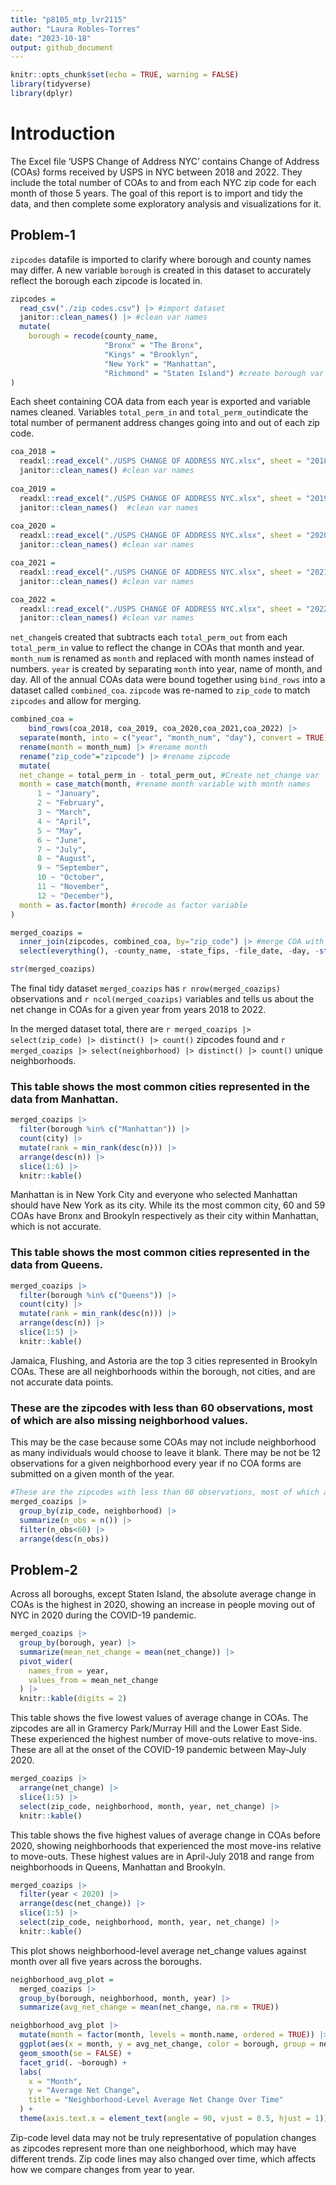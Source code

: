 ```yaml
---
title: "p8105_mtp_lvr2115"
author: "Laura Robles-Torres"
date: "2023-10-18"
output: github_document
---
```


```r
knitr::opts_chunk$set(echo = TRUE, warning = FALSE)
library(tidyverse)
library(dplyr)
```

# Introduction
The Excel file 'USPS Change of Address NYC' contains Change of Address (COAs) forms received by USPS in NYC between 2018 and 2022. They include the total number of COAs to and from each NYC zip code for each month of those 5 years. The goal of this report is to import and tidy the data, and then complete some exploratory analysis and visualizations for it. 

## Problem-1

`zipcodes` datafile is imported to clarify where borough and county names may differ. A new variable `borough` is created in this dataset to accurately reflect the borough each zipcode is located in. 

```r
zipcodes = 
  read_csv("./zip codes.csv") |> #import dataset
  janitor::clean_names() |> #clean var names
  mutate(
    borough = recode(county_name, 
                     "Bronx" = "The Bronx",
                     "Kings" = "Brooklyn",
                     "New York" = "Manhattan",
                     "Richmond" = "Staten Island") #create borough var based on county
)
```

Each sheet containing COA data from each year is exported and variable names cleaned. Variables `total_perm_in` and `total_perm_out`indicate the total number of permanent address changes going into and out of each zip code.

```r
coa_2018 = 
  readxl::read_excel("./USPS CHANGE OF ADDRESS NYC.xlsx", sheet = "2018") |> #import dataset
  janitor::clean_names() #clean var names
  
coa_2019 = 
  readxl::read_excel("./USPS CHANGE OF ADDRESS NYC.xlsx", sheet = "2019") |> #import dataset
  janitor::clean_names()  #clean var names
   
coa_2020 = 
  readxl::read_excel("./USPS CHANGE OF ADDRESS NYC.xlsx", sheet = "2020") |> #import dataset
  janitor::clean_names() #clean var names

coa_2021 = 
  readxl::read_excel("./USPS CHANGE OF ADDRESS NYC.xlsx", sheet = "2021") |> #import dataset
  janitor::clean_names() #clean var names

coa_2022 = 
  readxl::read_excel("./USPS CHANGE OF ADDRESS NYC.xlsx", sheet = "2022") |> #import dataset
  janitor::clean_names() #clean var names
```

`net_change`is created that subtracts each `total_perm_out` from each `total_perm_in` value to reflect the change in COAs that month and year. `month_num` is renamed as `month` and replaced with month names instead of numbers. `year` is created by separating `month` into year, name of month, and day. All of the annual COAs data were bound together using `bind_rows` into a dataset called `combined_coa`. `zipcode` was re-named to `zip_code` to match `zipcodes` and allow for merging. 

```r
combined_coa =
	bind_rows(coa_2018, coa_2019, coa_2020,coa_2021,coa_2022) |> 
  separate(month, into = c("year", "month_num", "day"), convert = TRUE) |> #create year variable
  rename(month = month_num) |> #rename month 
  rename("zip_code"="zipcode") |> #rename zipcode
  mutate(
  net_change = total_perm_in - total_perm_out, #Create net_change var 
  month = case_match(month, #rename month variable with month names
      1 ~ "January",
      2 ~ "February",
      3 ~ "March",
      4 ~ "April",
      5 ~ "May",
      6 ~ "June",
      7 ~ "July",
      8 ~ "August",
      9 ~ "September",
      10 ~ "October",
      11 ~ "November",
      12 ~ "December"),
  month = as.factor(month) #recode as factor variable
) 
```

```r
merged_coazips = 
  inner_join(zipcodes, combined_coa, by="zip_code") |> #merge COA with zipcode datasets 
  select(everything(), -county_name, -state_fips, -file_date, -day, -starts_with("county")) 

str(merged_coazips) 
```

The final tidy dataset `merged_coazips` has `r nrow(merged_coazips)` observations and `r ncol(merged_coazips)` variables and tells us about the net change in COAs for a given year from years 2018 to 2022. 

In the merged dataset total, there are `r merged_coazips |> select(zip_code) |> distinct() |> count()` zipcodes found and  `r merged_coazips |> select(neighborhood) |> distinct() |> count()` unique neighborhoods. 

### This table shows the most common cities represented in the data from Manhattan. 

```r
merged_coazips |> 
  filter(borough %in% c("Manhattan")) |>
  count(city) |> 
  mutate(rank = min_rank(desc(n))) |> 
  arrange(desc(n)) |>
  slice(1:6) |>
  knitr::kable()
```

Manhattan is in New York City and everyone who selected Manhattan should have New York as its city. While its the most common city, 60 and 59 COAs have Bronx and Brookyln respectively as their city within Manhattan, which is not accurate. 

### This table shows the most common cities represented in the data from Queens.

```r
merged_coazips |> 
  filter(borough %in% c("Queens")) |>
  count(city) |> 
  mutate(rank = min_rank(desc(n))) |> 
  arrange(desc(n)) |>
  slice(1:5) |>
  knitr::kable()
```
 
Jamaica, Flushing, and Astoria are the top 3 cities represented in Brookyln COAs. These are all neighborhoods within the borough, not cities, and are not accurate data points.

### These are the zipcodes with less than 60 observations, most of which are also missing neighborhood values. 

This may be the case because some COAs may not include neighborhood as many individuals would choose to leave it blank. There may be not be 12 observations for a given neighborhood every year if no COA forms are submitted on a given month of the year. 

```r
#These are the zipcodes with less than 60 observations, most of which are also missing neighborhood values. 
merged_coazips |>
  group_by(zip_code, neighborhood) |>
  summarize(n_obs = n()) |>
  filter(n_obs<60) |>
  arrange(desc(n_obs))
```

## Problem-2

Across all boroughs, except Staten Island, the absolute average change in COAs is the highest in 2020, showing an increase in people moving out of NYC in 2020 during the COVID-19 pandemic.

```r
merged_coazips |>
  group_by(borough, year) |>
  summarize(mean_net_change = mean(net_change)) |>
  pivot_wider(
    names_from = year,
    values_from = mean_net_change
  ) |>
  knitr::kable(digits = 2)
```

This table shows the five lowest values of average change in COAs. The zipcodes are all in Gramercy Park/Murray Hill and the Lower East Side. These experienced the highest number of move-outs relative to move-ins. These are all at the onset of the COVID-19 pandemic between May-July 2020.  

```r
merged_coazips |>
  arrange(net_change) |>
  slice(1:5) |>
  select(zip_code, neighborhood, month, year, net_change) |>
  knitr::kable()
```

This table shows the five highest values of average change in COAs before 2020, showing neighborhoods that experienced the most move-ins relative to move-outs. These highest values are in April-July 2018 and range from neighborhoods in Queens, Manhattan and Brookyln. 

```r
merged_coazips |>
  filter(year < 2020) |>
  arrange(desc(net_change)) |>
  slice(1:5) |>
  select(zip_code, neighborhood, month, year, net_change) |>
  knitr::kable()
```

This plot shows neighborhood-level average net_change values against month over all five years across the boroughs.

```r
neighborhood_avg_plot =
  merged_coazips |> 
  group_by(borough, neighborhood, month, year) |> 
  summarize(avg_net_change = mean(net_change, na.rm = TRUE))

neighborhood_avg_plot |>
  mutate(month = factor(month, levels = month.name, ordered = TRUE)) |> 
  ggplot(aes(x = month, y = avg_net_change, color = borough, group = neighborhood)) +
  geom_smooth(se = FALSE) +
  facet_grid(. ~borough) +
  labs(
    x = "Month", 
    y = "Average Net Change",
    title = "Neighborhood-Level Average Net Change Over Time"
  ) +
  theme(axis.text.x = element_text(angle = 90, vjust = 0.5, hjust = 1))
```

Zip-code level data may not be truly representative of population changes as zipcodes represent more than one neighborhood, which may have different trends. Zip code lines may also changed over time, which affects how we compare changes from year to year. 